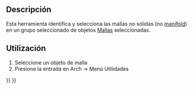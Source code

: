 <languages/>

{{Docnav
|[[Arch_MeshToShape|MeshToShape]]
|[[Arch_RemoveShape|RemoveShape]]
|[[BIM_Workbench|BIM]]
|IconL=Arch_MeshToShape.svg
|IconR=Arch_RemoveShape.svg
|IconC=Workbench_BIM.svg
}}

{{VeryImportantMessage|THIS COMMAND IS PART OF THE INTEGRATED [[BIM_Workbench|BIM WORKBENCH]] IN V1.0<br>
This page has been updated for that version.}}

<div class="mw-translate-fuzzy">
{{GuiCommand/es
|Name=Arch SelectNonSolidMeshes
|Name/es=Arch SelectNonSolidMeshes
|MenuLocation=Arch → Utilities → Select non solid
|Workbenches=[[Arch_Workbench/es|Arch]]
|SeeAlso=[[Arch MeshToShape/es|Arch MeshToShape]]
}}
</div>

<span id="Description"></span>
==Descripción==

<div class="mw-translate-fuzzy">
Esta herramienta identifica y selecciona las mallas no sólidas (no [http://en.wikipedia.org/wiki/Manifold manifold]) en un grupo seleccionado de objetos [[Mesh_Workbench/es|Mallas]] seleccionadas.
</div>

<span id="Usage"></span>
<div class="mw-translate-fuzzy">
==Utilización==
</div>

<div class="mw-translate-fuzzy">
# Seleccione un objeto de malla
# Presione la entrada {{KEY | [[Image: Arch SelectNonSolidMeshes.png|16px]] '''Seleccione no sólido'''}} en Arch → Menú Utilidades
</div>


{{Docnav
|[[Arch_MeshToShape|MeshToShape]]
|[[Arch_RemoveShape|RemoveShape]]
|[[BIM_Workbench|BIM]]
|IconL=Arch_MeshToShape.svg
|IconR=Arch_RemoveShape.svg
|IconC=Workbench_BIM.svg
}}

{{BIM_Tools_navi{{#translation:}}}}
{{Userdocnavi{{#translation:}}}}